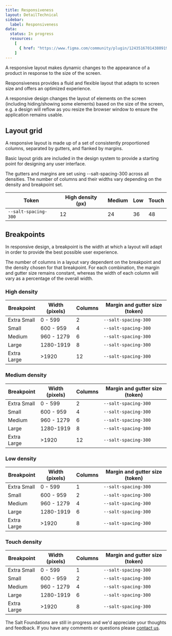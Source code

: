 ```yaml
---
title: Responsiveness
layout: DetailTechnical
sidebar:
  label: Responsiveness
data:
  status: In progress
  resources:
    [
      { href: "https://www.figma.com/community/plugin/1243516701438091943", label: "Form Builder plugin (Beta)", internal: true },
    ]  
---
```


A responsive layout makes dynamic changes to the appearance of a product in response to the size of the screen.

Responsiveness provides a fluid and flexible layout that adapts to screen size and offers an optimized experience.

A responsive design changes the layout of elements on the screen (including hiding/showing some elements) based on the size of the screen, e.g. a design will reflow as you resize the browser window to ensure the application remains usable.

## Layout grid

A responsive layout is made up of a set of consistently proportioned columns, separated by gutters, and flanked by margins.

Basic layout grids are included in the design system to provide a starting point for designing any user interface. 

The gutters and margins are set using --salt-spacing-300 across all densities. The number of columns and their widths vary depending on the density and breakpoint set. 

| Token                | High density (px) | Medium  | Low     | Touch   |
| -------------------- | ----------------- | ------- | ------- | ------- | 
| `--salt-spacing-300` | 12                | 24      | 36      | 48      |


## Breakpoints

In responsive design, a breakpoint is the width at which a layout will adapt in order to provide the best possible user experience. 

The number of columns in a layout vary dependent on the breakpoint and the density chosen for that breakpoint. For each combination, the margin and gutter size remains constant, whereas the width of each column will vary as a percentage of the overall width.

### High density

| Breakpoint  | Width (pixels) | Columns | Margin and gutter size (token) |
| ----------- | -------------- | ------- | ------------------------------ |
| Extra Small | 0 - 599        | 2       | `--salt-spacing-300`           |
| Small       | 600 - 959      | 4       | `--salt-spacing-300`           |
| Medium      | 960 - 1279     | 6       | `--salt-spacing-300`           |
| Large       | 1280-1919      | 8       | `--salt-spacing-300`           |
| Extra Large | >1920          | 12      | `--salt-spacing-300`           |

### Medium density

| Breakpoint  | Width (pixels) | Columns | Margin and gutter size (token) |
| ----------- | -------------- | ------- | ------------------------------ |
| Extra Small | 0 - 599        | 2       | `--salt-spacing-300`           |
| Small       | 600 - 959      | 4       | `--salt-spacing-300`           |
| Medium      | 960 - 1279     | 6       | `--salt-spacing-300`           |
| Large       | 1280-1919      | 8       | `--salt-spacing-300`           |
| Extra Large | >1920          | 12      | `--salt-spacing-300`           |

### Low density

| Breakpoint  | Width (pixels) | Columns | Margin and gutter size (token) |
| ----------- | -------------- | ------- | ------------------------------ |
| Extra Small | 0 - 599        | 1       | `--salt-spacing-300`           |
| Small       | 600 - 959      | 2       | `--salt-spacing-300`           |
| Medium      | 960 - 1279     | 4       | `--salt-spacing-300`           |
| Large       | 1280-1919      | 6       | `--salt-spacing-300`           |
| Extra Large | >1920          | 8       | `--salt-spacing-300`           |

### Touch density

| Breakpoint  | Width (pixels) | Columns | Margin and gutter size (token) |
| ----------- | -------------- | ------- | ------------------------------ |
| Extra Small | 0 - 599        | 1       | `--salt-spacing-300`           |
| Small       | 600 - 959      | 2       | `--salt-spacing-300`           |
| Medium      | 960 - 1279     | 4       | `--salt-spacing-300`           |
| Large       | 1280-1919      | 6       | `--salt-spacing-300`           |
| Extra Large | >1920          | 8       | `--salt-spacing-300`           |

<Callout title="Have some feedback?">

The Salt Foundations are still in progress and we'd appreciate your thoughts and feedback. If you have any comments or questions please [contact us](../support-and-contributions/index).

</Callout>
